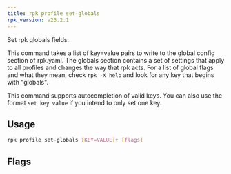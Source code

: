 ```yaml
---
title: rpk profile set-globals
rpk_version: v23.2.1
---
```


<head>
  <meta name="title" content="rpk profile set-globals| Redpanda Docs" />
  <meta name="description" content="rpk profile set-globals" />
  <link rel="canonical" href="https://docs.redpanda.com/docs/reference/rpk/rpk-profile/rpk-profile-set-globals/" />
</head>

Set rpk globals fields.

This command takes a list of key=value pairs to write to the global config
section of rpk.yaml. The globals section contains a set of settings that apply
to all profiles and changes the way that rpk acts. For a list of global flags
and what they mean, check `rpk -X help` and look for any key that begins with
"globals".

This command supports autocompletion of valid keys. You can also use the
format `set key value` if you intend to only set one key.

## Usage

```bash
rpk profile set-globals [KEY=VALUE]+ [flags]
```

## Flags

<!--
[cols=",,",]
|===
|*Value* |*Type* |*Description*

|-h, --help |- |Help for set-globals.

|--config |string |Redpanda or rpk config file; default search paths are
~/.config/rpk/rpk.yaml, $PWD, and /etc/redpanda/`redpanda.yaml`.

|-X, --config-opt |stringArray |Override rpk configuration settings; '-X
help' for detail or '-X list' for terser detail.

|--profile |string |rpk profile to use.

|-v, --verbose |- |Enable verbose logging.
|===

-->
